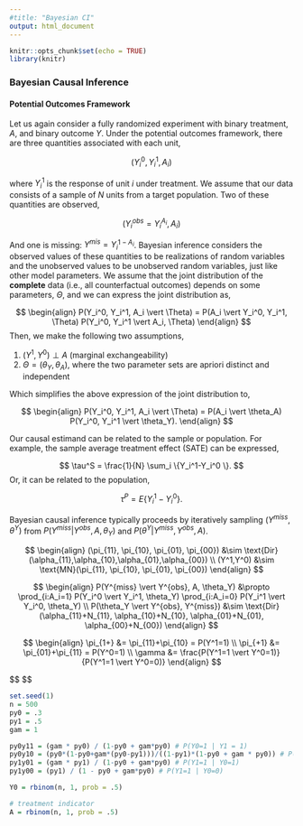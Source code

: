 ```yaml
---
#title: "Bayesian CI"
output: html_document
---
```


```r
knitr::opts_chunk$set(echo = TRUE)
library(knitr)
```

### Bayesian Causal Inference

#### Potential Outcomes Framework

Let us again consider a fully randomized experiment with binary treatment, $A$, and binary outcome $Y$. Under the potential outcomes framework, there are three quantities associated with each unit, 

$$
(Y_i^0, Y_i^1, A_i)
$$

where $Y_i^1$ is the response of unit $i$ under treatment. We assume that our data consists of a sample of $N$ units from a target population. Two of these quantities are observed,

$$
(Y_i^{obs}=Y_i^{A_i}, A_i)
$$

And one is missing: $Y^{mis}=Y_i^{1-A_i}$. Bayesian inference considers the observed values of these quantities to be realizations of random variables and the unobserved values to be unobserved random variables, just like other model parameters. We assume that the joint distribution of the **complete** data (i.e., all counterfactual outcomes) depends on some parameters, $\Theta$, and we can express the joint distribution as,

$$
\begin{align}
P(Y_i^0, Y_i^1, A_i \vert \Theta) = P(A_i \vert Y_i^0, Y_i^1, \Theta) P(Y_i^0, Y_i^1 \vert A_i, \Theta)
\end{align}
$$
Then, we make the following two assumptions,

1. $(Y^1, Y^0) \perp A$ (marginal exchangeability)
2. $\Theta = (\theta_Y, \theta_A)$, where the two parameter sets are apriori distinct and independent

Which simplifies the above expression of the joint distribution to,

$$
\begin{align}
P(Y_i^0, Y_i^1, A_i \vert \Theta) = P(A_i \vert \theta_A) P(Y_i^0, Y_i^1 \vert \theta_Y).
\end{align}
$$

Our causal estimand can be related to the sample or population. For example, the sample average treatment effect (SATE) can be expressed,

$$
\tau^S = \frac{1}{N} \sum_i \{Y_i^1-Y_i^0 \}.
$$
Or, it can be related to the population,

$$
\tau^P = E\{Y_i^1-Y_i^0 \}.
$$

Bayesian causal inference typically proceeds by iteratively sampling $(Y^{miss}, \theta^Y)$ from $P(Y^{miss} \vert Y^{obs},A,\theta_Y)$ and $P(\theta^Y \vert Y^{miss}, Y^{obs}, A)$.

$$
\begin{align}
(\pi_{11}, \pi_{10}, \pi_{01}, \pi_{00}) &\sim \text{Dir}(\alpha_{11},\alpha_{10},\alpha_{01},\alpha_{00}) \\
(Y^1,Y^0) &\sim \text{MN}(\pi_{11}, \pi_{10}, \pi_{01}, \pi_{00})
\end{align}
$$

$$
\begin{align}
P(Y^{miss} \vert Y^{obs}, A, \theta_Y) &\propto \prod_{i:A_i=1} P(Y_i^0 \vert Y_i^1, \theta_Y) \prod_{i:A_i=0} P(Y_i^1 \vert Y_i^0, \theta_Y) \\
P(\theta_Y \vert Y^{obs}, Y^{miss}) &\sim \text{Dir} (\alpha_{11}+N_{11}, \alpha_{10}+N_{10}, \alpha_{01}+N_{01}, \alpha_{00}+N_{00})
\end{align}
$$






$$
\begin{align}
\pi_{1+} &= \pi_{11}+\pi_{10} = P(Y^1=1) \\
\pi_{+1} &= \pi_{01}+\pi_{11} = P(Y^0=1) \\
\gamma &= \frac{P(Y^1=1 \vert Y^0=1)}{P(Y^1=1 \vert Y^0=0)}
\end{align}
$$


$$
\begin{align}
P(Y^0=1 \vert Y^1=1, L=1) &\sim \text{Bern} \bigg( \frac{\gamma \pi_{+1}}{1-\pi_{+1}+\gamma \pi_{+1}} \bigg) \\
P(Y^0=1 \vert Y^1=0, L=1) &\sim \text{Bern} \bigg( \frac{\pi_{+1}(1-\pi_{+1})+\gamma(\pi_{+1}-\pi_{1+})}{(1-\pi_{1+})(1-\pi_{+1}+\gamma \pi_{+1})} \bigg) \\
P(Y^1=1 \vert Y^0=0, L=0) &\sim \text{Bern} \bigg(\frac{\pi_{1+}}{1-\pi_{+1}+\gamma \pi_{+1}}  \bigg) \\
P(Y^1=1 \vert Y^0=1, L=0) &\sim \text{Bern} \bigg( \frac{\gamma \pi_{1+}}{1-\pi_{+1}+\gamma \pi_{+1}} \bigg) \\

\end{align}
$$


```r
set.seed(1)
n = 500
py0 = .3
py1 = .5
gam = 1

py0y11 = (gam * py0) / (1-py0 + gam*py0) # P(Y0=1 | Y1 = 1)
py0y10 = (py0*(1-py0+gam*(py0-py1)))/((1-py1)*(1-py0 + gam * py0)) # P(Y0=1 | Y1 = 0)
py1y01 = (gam * py1) / (1-py0 + gam*py0) # P(Y1=1 | Y0=1)
py1y00 = (py1) / (1 - py0 + gam*py0) # P(Y1=1 | Y0=0)

Y0 = rbinom(n, 1, prob = .5)

# treatment indicator
A = rbinom(n, 1, prob = .5)


```











